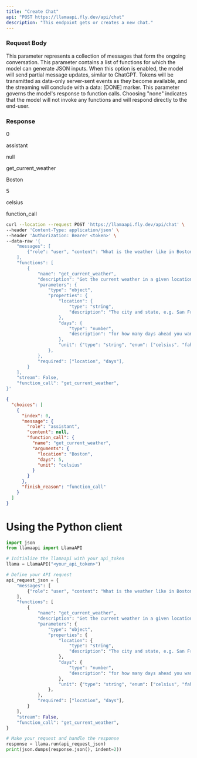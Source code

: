 ```yaml
---
title: "Create Chat"
api: "POST https://llamaapi.fly.dev/api/chat"
description: "This endpoint gets or creates a new chat."
---
```



### Request Body


<ParamField body="messages" type="object">
    This parameter represents a collection of messages that form the ongoing conversation.
</ParamField>

<ParamField body="functions" type="object">
    This parameter contains a list of functions for which the model can generate JSON inputs.
</ParamField>
<ParamField body="stream" type="boolean">
    When this option is enabled, the model will send partial message updates, similar to ChatGPT. Tokens will be transmitted as data-only server-sent events as they become available, and the streaming will conclude with a data: [DONE] marker.
</ParamField>
<ParamField body="function_call" type="string">
    This parameter governs the model's response to function calls. Choosing "none" indicates that the model will not invoke any functions and will respond directly to the end-user.
</ParamField>

### Response

<ResponseField name="choices" type="array">

<Expandable title="Toggle array">

<ResponseField name="index" type="number"> 

0

</ResponseField>

<ResponseField name="message" type="object">

<Expandable title="Toggle object">

<ResponseField name="role" type="string">

assistant

</ResponseField>

<ResponseField name="content" type="null">

null

</ResponseField>

<ResponseField name="function_call" type="object">

<Expandable title="Toggle object">

<ResponseField name="name" type="string">

get_current_weather

</ResponseField>  

<ResponseField name="arguments" type="object">

<Expandable title="Toggle object">

<ResponseField name="location" type="string">

Boston

</ResponseField>

<ResponseField name="days" type="number">

5

</ResponseField>

<ResponseField name="unit" type="string"> 

celsius

</ResponseField>

</Expandable>

</ResponseField>

</Expandable>  

</ResponseField>

</Expandable>

</ResponseField>  

<ResponseField name="finish_reason" type="string">

function_call

</ResponseField>

</Expandable>

</ResponseField>

<RequestExample>

```bash Example Request
curl --location --request POST 'https://llamaapi.fly.dev/api/chat' \
--header 'Content-Type: application/json' \
--header 'Authorization: Bearer <token>' \
--data-raw '{
    "messages": [
        {"role": "user", "content": "What is the weather like in Boston?"},
    ],
    "functions": [
        {
            "name": "get_current_weather",
            "description": "Get the current weather in a given location",
            "parameters": {
                "type": "object",
                "properties": {
                    "location": {
                        "type": "string",
                        "description": "The city and state, e.g. San Francisco, CA",
                    },
                    "days": {
                        "type": "number",
                        "description": "for how many days ahead you wants the forecast",
                    },
                    "unit": {"type": "string", "enum": ["celsius", "fahrenheit"]},
                },
            },
            "required": ["location", "days"],
        }
    ],
    "stream": False,
    "function_call": "get_current_weather",
}'
```

</RequestExample>

<ResponseExample>

```json Response
{
  "choices": [
    {
      "index": 0, 
      "message": {
        "role": "assistant", 
        "content": null, 
        "function_call": {
          "name": "get_current_weather", 
          "arguments": {
            "location": "Boston", 
            "days": 5, 
            "unit": "celsius"
          }
        }
      },
      "finish_reason": "function_call"
    }
  ]
}

```

</ResponseExample>

# Using the Python client
```python llama.py
import json
from llamaapi import LlamaAPI

# Initialize the llamaapi with your api_token
llama = LlamaAPI("<your_api_token>")

# Define your API request
api_request_json = {
    "messages": [
        {"role": "user", "content": "What is the weather like in Boston?"},
    ],
    "functions": [
        {
            "name": "get_current_weather",
            "description": "Get the current weather in a given location",
            "parameters": {
                "type": "object",
                "properties": {
                    "location": {
                        "type": "string",
                        "description": "The city and state, e.g. San Francisco, CA",
                    },
                    "days": {
                        "type": "number",
                        "description": "for how many days ahead you wants the forecast",
                    },
                    "unit": {"type": "string", "enum": ["celsius", "fahrenheit"]},
                },
            },
            "required": ["location", "days"],
        }
    ],
    "stream": False,
    "function_call": "get_current_weather",
}

# Make your request and handle the response
response = llama.run(api_request_json)
print(json.dumps(response.json(), indent=2))
```
